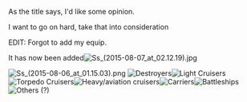 As the title says, I'd like some opinion.

I want to go on hard, take that into consideration

EDIT: Forgot to add my equip.

It has now been added[[File:Ss_(2015-08-07_at_02.12.19).jpg|thumb]]

[[File:Ss_(2015-08-06_at_01.15.03).png|thumb]]
[[File:Ss_(2015-08-06_at_12.47.42).png|thumb|Destroyers]][[File:Ss_(2015-08-06_at_12.47.59).png|thumb|Light Cruisers]][[File:Ss_(2015-08-06_at_12.48.32).png|thumb|Torpedo Cruisers]][[File:Ss_(2015-08-06_at_12.49.41).png|thumb|Heavy/aviation cruisers]][[File:Ss_(2015-08-06_at_11.01.27).png|thumb|Carriers]][[File:Ss_(2015-08-07_at_02.10.54).png|thumb|Battleships]][[File:Ss_(2015-08-06_at_12.52.04).png|thumb|Others (?)]]<ac_metadata title="Want some opinions on my prepapered-ness"> </ac_metadata>